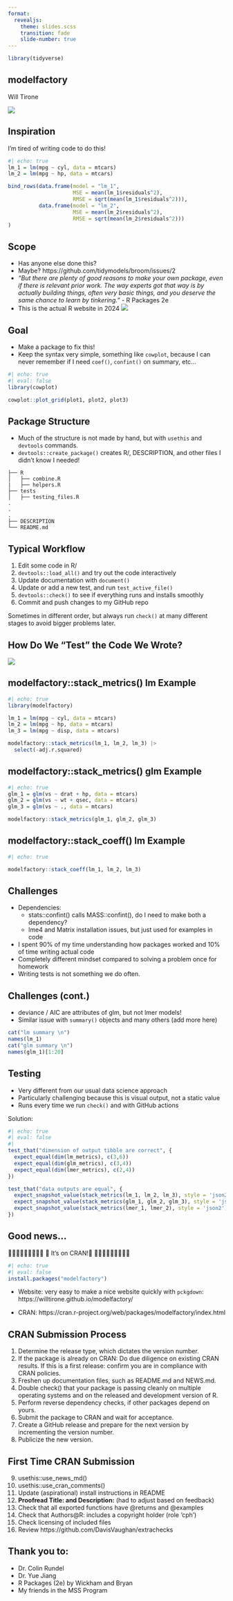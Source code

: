 ```yaml
---
format: 
  revealjs: 
    theme: slides.scss
    transition: fade
    slide-number: true
---
```


```r
library(tidyverse)
```

## modelfactory

Will Tirone

![](images\logo.png){fig-align="center"}

## Inspiration

I'm tired of writing code to do this!

```r
#| echo: true
lm_1 = lm(mpg ~ cyl, data = mtcars)
lm_2 = lm(mpg ~ hp, data = mtcars)

bind_rows(data.frame(model = "lm_1", 
                     MSE = mean(lm_1$residuals^2),
                     RMSE = sqrt(mean(lm_1$residuals^2))),
          data.frame(model = "lm_2", 
                     MSE = mean(lm_2$residuals^2),
                     RMSE = sqrt(mean(lm_2$residuals^2)))
)
```

## Scope 

* Has anyone else done this? 
* Maybe? https://github.com/tidymodels/broom/issues/2
* *"But there are plenty of good reasons to make your own package, even if there is relevant prior work. The way experts got that way is by actually building things, often very basic things, and you deserve the same chance to learn by tinkering."* - R Packages 2e
* This is the actual R website in 2024
![](images\cran.PNG){fig-align="center"}

## Goal 

* Make a package to fix this! 
* Keep the syntax very simple, something like `cowplot`, because I can
never remember if I need `coef()`, `confint()` on summary, etc...

```r
#| echo: true 
#| eval: false 
library(cowplot)

cowplot::plot_grid(plot1, plot2, plot3)
```

## Package Structure 

* Much of the structure is not made by hand, but with `usethis` and `devtools` commands.
* `devtools::create_package()` creates R/, DESCRIPTION, and other files I didn't know I needed!

```
├── R
│   ├── combine.R
|   ├── helpers.R
├── tests
│   ├── testing_files.R
.
.
.
├── DESCRIPTION
└── README.md
```

## Typical Workflow

1. Edit some code in R/
2. `devtools::load_all()` and try out the code interactively 
3. Update documentation with `document()`
4. Update or add a new test, and run `test_active_file()`
5. `devtools::check()` to see if everything runs and installs smoothly
6. Commit and push changes to my GitHub repo

Sometimes in different order, but always run `check()` at many different stages to avoid bigger problems later.

## How Do We "Test" the Code We Wrote? 

![](images\install-load.png){fig-align="center"}


## modelfactory::stack_metrics() lm Example

```r
#| echo: true
library(modelfactory)

lm_1 = lm(mpg ~ cyl, data = mtcars)
lm_2 = lm(mpg ~ hp, data = mtcars)
lm_3 = lm(mpg ~ disp, data = mtcars)

modelfactory::stack_metrics(lm_1, lm_2, lm_3) |> 
  select(-adj.r.squared)
```

## modelfactory::stack_metrics() glm Example

```r
#| echo: true
glm_1 = glm(vs ~ drat + hp, data = mtcars)
glm_2 = glm(vs ~ wt + qsec, data = mtcars)
glm_3 = glm(vs ~ ., data = mtcars)

modelfactory::stack_metrics(glm_1, glm_2, glm_3)
```

## modelfactory::stack_coeff() lm Example

```r
#| echo: true

modelfactory::stack_coeff(lm_1, lm_2, lm_3)
```

## Challenges 

* Dependencies: 
  - stats::confint() calls MASS::confint(), do I need to make both a dependency? 
  - lme4 and Matrix installation issues, but just used for examples in code
* I spent 90% of my time understanding how packages worked and 10% of time writing actual code
* Completely different mindset compared to solving a problem once for homework
* Writing tests is not something we do often.
 
## Challenges (cont.)

* deviance / AIC are attributes of glm, but not lmer models! 
* Similar issue with `summary()` objects and many others (add more here)
  
```r
cat("lm summary \n")
names(lm_1)
cat("glm summary \n")
names(glm_1)[1:20]
```

## Testing 

* Very different from our usual data science approach 
* Particularly challenging because this is visual output, not a static value
* Runs every time we run `check()` and with GitHub actions

Solution: 

```r
#| echo: true 
#| eval: false 
#| 
test_that("dimension of output tibble are correct", {
  expect_equal(dim(lm_metrics), c(3,6))
  expect_equal(dim(glm_metrics), c(3,4))
  expect_equal(dim(lmer_metrics), c(2,4))
})

test_that("data outputs are equal", {
  expect_snapshot_value(stack_metrics(lm_1, lm_2, lm_3), style = 'json2')
  expect_snapshot_value(stack_metrics(glm_1, glm_2, glm_3), style = 'json2')
  expect_snapshot_value(stack_metrics(lmer_1, lmer_2), style = 'json2')
})
```


## Good news... 

🎉🎉🎉🎉🎉🎉🎉🎉🎉
🎉 It's on CRAN!🎉
🎉🎉🎉🎉🎉🎉🎉🎉🎉

```r
#| echo: true 
#| eval: false 
install.packages("modelfactory")
```

* Website: very easy to make a nice website quickly with `pckgdown`: https://willtirone.github.io/modelfactory/ 

* CRAN: https://cran.r-project.org/web/packages/modelfactory/index.html 

## CRAN Submission Process

1. Determine the release type, which dictates the version number.
2. If the package is already on CRAN: Do due diligence on existing CRAN results. If this is a first release: confirm you are in compliance with CRAN policies.
3. Freshen up documentation files, such as README.md and NEWS.md.
4. Double check() that your package is passing cleanly on multiple operating systems and on the     released and development version of R.
5. Perform reverse dependency checks, if other packages depend on yours.
6. Submit the package to CRAN and wait for acceptance.
7. Create a GitHub release and prepare for the next version by incrementing the version number.
8. Publicize the new version.

## First Time CRAN Submission

9. usethis::use_news_md()
10. usethis::use_cran_comments()
11. Update (aspirational) install instructions in README
12. **Proofread Title: and Description:** (had to adjust based on feedback)
13. Check that all exported functions have @returns and @examples
14. Check that Authors@R: includes a copyright holder (role ‘cph’)
15. Check licensing of included files
16. Review https://github.com/DavisVaughan/extrachecks

## Thank you to: 

* Dr. Colin Rundel 
* Dr. Yue Jiang 
* R Packages (2e) by Wickham and Bryan
* My friends in the MSS Program 
